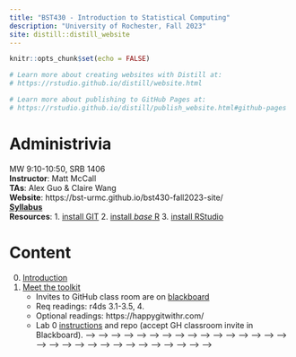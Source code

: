 ```yaml
---
title: "BST430 - Introduction to Statistical Computing"
description: "University of Rochester, Fall 2023"
site: distill::distill_website
---
```


```r
knitr::opts_chunk$set(echo = FALSE)

# Learn more about creating websites with Distill at:
# https://rstudio.github.io/distill/website.html

# Learn more about publishing to GitHub Pages at:
# https://rstudio.github.io/distill/publish_website.html#github-pages

```

# Administrivia

MW 9:10-10:50, SRB 1406
<br>
**Instructor**: Matt McCall
<br>
**TAs**: Alex Guo \& Claire Wang
<br>
**Website**: https://bst-urmc.github.io/bst430-fall2023-site/
<br>
[**Syllabus**](static/bst430syllabus.pdf)
<br>
**Resources**:
    1. [install GIT](https://happygitwithr.com/install-git.html)
    2. [install *base* R](https://cran.r-project.org/)
    3. [install RStudio](https://www.rstudio.com/products/rstudio/download/#download)

# Content

0. [Introduction](lecture/l00-intro.html)
1. [Meet the toolkit](lecture/l01-meet-toolkit.html)
    * Invites to GitHub class room are on [blackboard](https://learn.rochester.edu)
    * Req readings: r4ds 3.1-3.5, 4. 
    * Optional readings: https://happygitwithr.com/
    * Lab 0 [instructions](hw_lab_instruction/lab00-demonstration/lab00-hello-class.html) and repo (accept GH classroom invite in Blackboard).
<!-- 2. [ggplot(i)](lecture/l02-ggplot2-i.html) -->
<!--     <!-- * Lab 1 [instructions](hw_lab_instruction/lab01-hello-r/lab01-hello-r.html) and repo (accept GH classroom [invite](https://classroom.github.com/a/Zqu2rV6v)). Due 5pm, Sept 16. --> -->
<!--     <!-- * Lab 1 [solutions](hw_lab_instruction/lab01-hello-r/lab01-hello-r.html) --> -->
<!-- 3.  [dplyr(i)](lecture/l03-transform-dplyr-i.html) -->
<!--     <!-- * Continue working on Lab 1 --> -->
<!--     <!-- * HW 1 assigned.  [instructions](hw_lab_instruction/hw-01-airbnb/hw-01-airbnb.html) and repo (accept GH classroom [invite](https://classroom.github.com/a/MQ3t9onK)). --> -->
<!--     <!-- * HW 1 [solutions](hw_lab_instruction/hw-01-airbnb/hw-01.html) --> -->
<!-- 4.  [Data types in R](lecture/l04-data-types.html).  -->
<!-- 5.  [Reshaping and combining data frames](lecture/l05a-reshape-merge.html). -->
<!--     <!-- *  [Lab 2](hw_lab_instruction/lab02-merge-conflict/lab02-merge-conflict.html). You will need to accept the [invitation](https://classroom.github.com/a/7aAO3lDZ). --> -->
<!--     <!-- * Lab 2 [solutions](hw_lab_instruction/lab02-merge-conflict/lab-02.html) --> -->
<!-- 6.  Finish L5a. [dplyr(ii)](lecture/l05b-advanced-dplyr.html) -->
<!--     <!-- *  [Lab 3](hw_lab_instruction/lab03-laquinta-uno/lab03-laquinta-uno.html).  To be completed in same group as lab 2, [invitation here](https://classroom.github.com/a/mvAGD44S). --> -->
<!--     <!-- * Lab 3 [solutions](hw_lab_instruction/lab03-laquinta-uno/lab-03.html) --> -->
<!-- 7.  Finish L5b. [Factors and dates](lecture/l07-factors-dates.html) -->
<!-- <!-- * Continue working on Lab 3 --> -->
<!--     <!-- * HW 2 assigned.  [instructions](hw_lab_instruction/hw02-accidents/hw02-accidents.html) and repo (accept GH classroom [invite](https://classroom.github.com/a/fy4E-H-b)). --> -->
<!--     <!-- * HW 2 [solutions](hw_lab_instruction/hw02-accidents/hw02.html) --> -->
<!-- 8.  Effective data visualization [(i)](lecture/03a2-tips-for-effective-dataviz.pdf) [(ii)](lecture/03b-tips-for-effective-dataviz.pdf) [video](https://youtu.be/ZrifrBvFWgg) -->
<!--     <!-- * Turn in lab 3 by tomorrow. --> -->
<!-- 9. [Data from files](lecture/l09-data-from-files.html) -->
<!-- <!-- *   Repository for lecture 9 [here](https://classroom.github.com/a/vAS3mGej) will not be graded, but gets you everything you need at once. --> -->
<!--     <!-- *  [Lab 4](hw_lab_instruction/lab04-laquinta-dos/lab04-laquinta-dos.html).  New groups! At least one new teammate for each person. --> -->
<!--     <!-- [Invitation here](https://classroom.github.com/a/566Cy7tL).  --> -->
<!--     <!-- * Lab 4 [solutions](hw_lab_instruction/lab04-laquinta-dos/lab04.html) --> -->
<!-- 10. Finish visualization slides -->
<!--     * [styleguide](lecture/l06-style.html) -->
<!-- <!-- * Finish lab 4. --> -->
<!-- 11. [Text processing](lecture/l10-text.html) -->
<!--     <!-- * HW 3 assigned.  [instructions](hw_lab_instruction/hw03-fatal-geography/hw03-fatal-geography.html) and repo (accept GH classroom [invite](https://classroom.github.com/a/6sqI7bjg)). --> -->
<!--     <!-- * HW 3 [solutions](hw_lab_instruction/hw03-fatal-geography/hw03.html) --> -->
<!-- 12. [Text analysis](lecture/l10-text-ii.html) -->
<!--     <!-- *  [Lab 5](hw_lab_instruction/lab05-sadplots/lab05-sadplots.html).  Pair up; take turns and then you won't have so many GitHub problems. [Invitation here](https://classroom.github.com/a/sFi-IjD6).  --> -->
<!--     <!-- * Lab 5 [solutions](hw_lab_instruction/lab05-sadplots/lab05.html) --> -->
<!--     *  Reading: [r4ds chapter 14](https://r4ds.had.co.nz/strings.html) -->
<!-- 13. [Matrices, indexing, linear algebra](lecture/l11-linear-algebra-indexing.html) -->
<!--     <!-- * Finish Lab 5 --> -->
<!-- 15. [Functions i](lecture/l12-functions-i.html).  -->
<!-- 16. [Functions ii and iteration](lecture/l13-functions-ii.html). -->
<!--     <!-- *   [Lab 6](hw_lab_instruction/lab06-covid-times/lab06-covid-times.html) assigned, any groups as you like. [Invitation here](https://classroom.github.com/a/6GAvWurq). Due 5pm, Nov 16. --> -->
<!--     <!-- * Lab 6 [solutions](hw_lab_instruction/lab06-covid-times/lab06.html) --> -->
<!-- 17.  [Knitr tricks and debugging](lecture/l14-debugging.html).  -->
<!-- <!-- *  HW 4 assigned (revised to shorten it!!).  [instructions](hw_lab_instruction/hw05-modeling-gss/hw-04-modeling-gss.html) and repo (accept GH classroom [invite](https://classroom.github.com/a/rNXgxZex)).   --> -->
<!--     <!-- * HW 4 [solutions](hw_lab_instruction/hw05-modeling-gss/hw-04.html) --> -->
<!-- <!-- * Work on Lab 6 --> -->
<!-- 18.  [Linear models](lecture/l15-linear-models.html) -->
<!-- <!-- * Work on Lab 6 --> -->
<!-- 19. Final Exam.  -->
<!-- <!-- * Remember I will be looking at the `.md` for results and the `.Rmd` for your code. [instructions](hw_lab_instruction/final-modeling.html) and repo (accept GH classroom [invite](https://classroom.github.com/a/eebbYmkV)).  Due 5pm EDT, Nov 10. --> -->
<!-- 20.   [Multivariate linear models and Prediction](lecture/l16-crossv-lm.html)  -->

<!-- 20.  [Multivariate linear models](lecture/l16-multivariate-lm.html) -->
<!-- 21.  [Prediction and logistic regression](lecture/l17-prediction-logistic.html) -->
